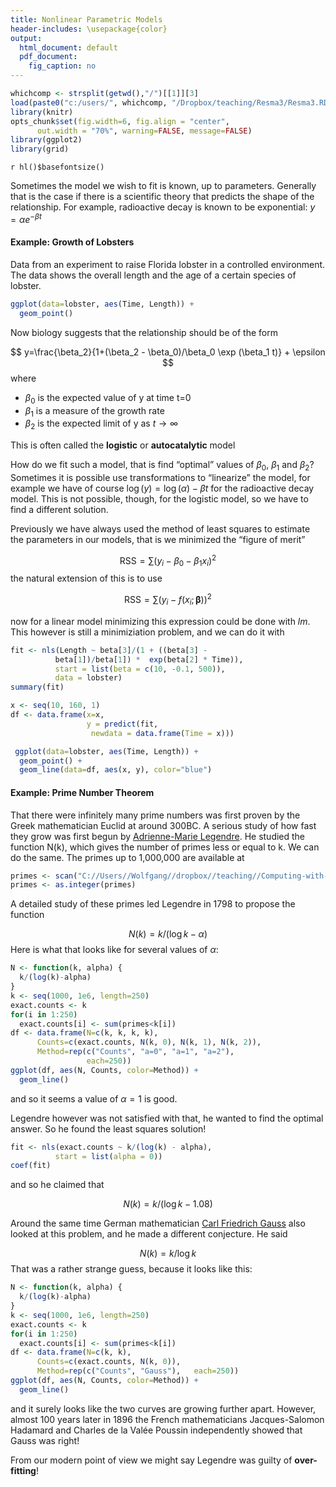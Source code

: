 ```yaml
---
title: Nonlinear Parametric Models
header-includes: \usepackage{color}
output:
  html_document: default
  pdf_document:
    fig_caption: no
---
```

<style>
table, th, td { text-align:right; }
th, td {padding: 10px;}
</style>

```r
whichcomp <- strsplit(getwd(),"/")[[1]][3]
load(paste0("c:/users/", whichcomp, "/Dropbox/teaching/Resma3/Resma3.RData"))
library(knitr)
opts_chunk$set(fig.width=6, fig.align = "center", 
      out.width = "70%", warning=FALSE, message=FALSE)
library(ggplot2)
library(grid)
```
`r hl()$basefontsize()`

Sometimes the model we wish to fit is known, up to parameters. Generally that is the case if there is a scientific theory that predicts the shape of the relationship. For example, radioactive decay is known to be exponential: $y=\alpha e^{-\beta t}$

#### **Example**: Growth of Lobsters

Data from an experiment to raise Florida lobster in a controlled environment. The data shows the overall length and the age of a certain species of lobster.

```r
ggplot(data=lobster, aes(Time, Length)) +
  geom_point()
```

Now biology suggests that the relationship should be of the form

$$
y=\frac{\beta_2}{1+(\beta_2 - \beta_0)/\beta_0 \exp (\beta_1 t)} + \epsilon
$$
where

-  $\beta_0$ is the expected value of y at time t=0  
-  $\beta_1$ is a measure of the growth rate  
-  $\beta_2$ is the expected limit of y as $t\rightarrow \infty$

This is often called the **logistic** or **autocatalytic** model

How do we fit such a model, that is find "optimal" values of $\beta_0$, $\beta_1$ and $\beta_2$? Sometimes it is possible use transformations to "linearize" the model, for example we have of course $\log (y)= \log(\alpha)-\beta t$ for the radioactive decay model. This is not possible, though, for the logistic model, so we have to find a different solution.

Previously we have always used the method of least squares to estimate the parameters in our models, that is we minimized the "figure of merit"

$$
\text{RSS} = \sum (y_i - \beta_0 - \beta_1 x_i)^2
$$
the natural extension of this is to use

$$
\text{RSS} = \sum (y_i - f(x_i; \boldsymbol{\beta}  ))^2
$$

now for a linear model minimizing this expression could be done with *lm*. This however is still a minimiziation problem, and we can do it  with 

```r
fit <- nls(Length ~ beta[3]/(1 + ((beta[3] -
          beta[1])/beta[1]) *  exp(beta[2] * Time)), 
          start = list(beta = c(10, -0.1, 500)), 
          data = lobster)
summary(fit)
```

```r
x <- seq(10, 160, 1)
df <- data.frame(x=x, 
                 y = predict(fit, 
                  newdata = data.frame(Time = x)))
```

```r
 ggplot(data=lobster, aes(Time, Length)) +
  geom_point() +
  geom_line(data=df, aes(x, y), color="blue")
```
                
#### **Example**: Prime Number Theorem

That there were infinitely many prime numbers was first proven by the Greek mathematician Euclid at around 300BC. A serious study of how fast they grow was first begun by [Adrienne-Marie Legendre](https://www.britannica.com/biography/Adrien-Marie-Legendre). He studied the function N(k), which gives the number of primes less or equal to k. We can do the same. The primes up to 1,000,000 are available at

```r
primes <- scan("C://Users//Wolfgang//dropbox//teaching//Computing-with-R//primes.txt")
primes <- as.integer(primes)
```

A detailed study of these primes led Legendre in 1798 to propose the function

$$
N(k)=k/(\log k - \alpha)
$$
Here is what that looks like for several values of $\alpha$:

```r
N <- function(k, alpha) {
  k/(log(k)-alpha)
}
k <- seq(1000, 1e6, length=250)
exact.counts <- k
for(i in 1:250) 
  exact.counts[i] <- sum(primes<k[i])
df <- data.frame(N=c(k, k, k, k), 
      Counts=c(exact.counts, N(k, 0), N(k, 1), N(k, 2)),
      Method=rep(c("Counts", "a=0", "a=1", "a=2"),
                 each=250))
ggplot(df, aes(N, Counts, color=Method)) +
  geom_line()
```

and so it seems a value of $\alpha=1$ is good.

Legendre however was not satisfied with that, he wanted to find the optimal answer. So he found the least squares solution!

```r
fit <- nls(exact.counts ~ k/(log(k) - alpha), 
          start = list(alpha = 0))
coef(fit)
```

and so he claimed that 

$$
N(k)=k/(\log k - 1.08)
$$

Around the same time German mathematician [Carl Friedrich Gauss](https://www.britannica.com/biography/Carl-Friedrich-Gauss) also looked at this problem, and he made a different conjecture. He said

$$
N(k)=k/\log k 
$$
That was a rather strange guess, because it looks like this:

```r
N <- function(k, alpha) {
  k/(log(k)-alpha)
}
k <- seq(1000, 1e6, length=250)
exact.counts <- k
for(i in 1:250) 
  exact.counts[i] <- sum(primes<k[i])
df <- data.frame(N=c(k, k), 
      Counts=c(exact.counts, N(k, 0)),
      Method=rep(c("Counts", "Gauss"),   each=250))
ggplot(df, aes(N, Counts, color=Method)) +
  geom_line()
```

and it surely looks like the two curves are growing further apart. However, almost 100 years later in 1896 the French mathematicians Jacques-Salomon Hadamard and Charles de la Valée Poussin independently showed that Gauss was right!

From our modern point of view we might say Legendre was guilty  of **over-fitting**!

